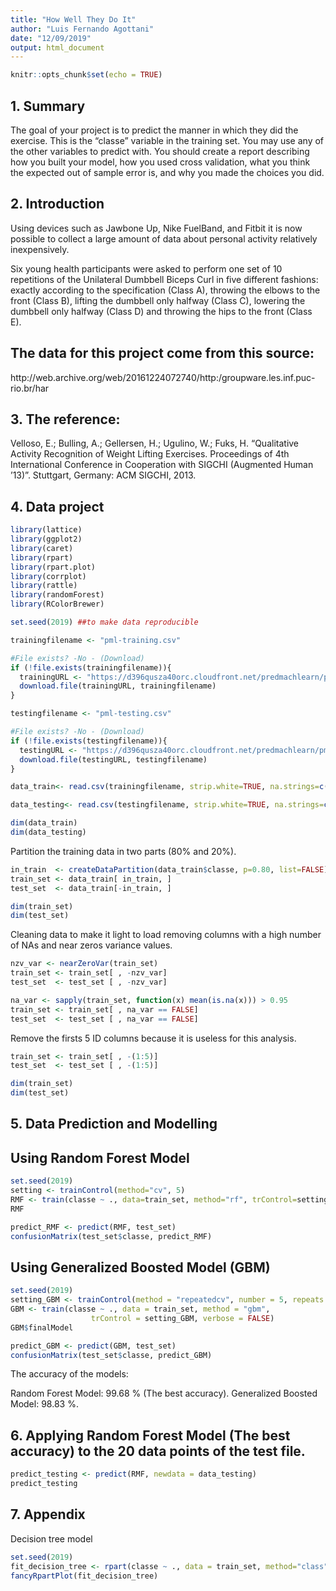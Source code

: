 ---
title: "How Well They Do It"
author: "Luis Fernando Agottani"
date: "12/09/2019"
output: html_document
---

```{r setup, include=FALSE}
knitr::opts_chunk$set(echo = TRUE)
```

## 1. Summary

The goal of your project is to predict the manner in which they did the exercise. This is the "classe" variable in the training set. You may use any of the other variables to predict with. You should create a report describing how you built your model, how you used cross validation, what you think the expected out of sample error is, and why you made the choices you did.

## 2. Introduction

Using devices such as Jawbone Up, Nike FuelBand, and Fitbit it is now possible to collect a large amount of data about personal activity relatively inexpensively. 

Six young health participants were asked to perform one set of 10 repetitions of the Unilateral Dumbbell Biceps Curl in five different fashions: exactly according to the specification (Class A), throwing the elbows to the front (Class B), lifting the dumbbell only halfway (Class C), lowering the dumbbell only halfway (Class D) and throwing the hips to the front (Class E).

## The data for this project come from this source:
http://web.archive.org/web/20161224072740/http:/groupware.les.inf.puc-rio.br/har

## 3. The reference:
Velloso, E.; Bulling, A.; Gellersen, H.; Ugulino, W.; Fuks, H. “Qualitative Activity Recognition of Weight Lifting Exercises. Proceedings of 4th International Conference in Cooperation with SIGCHI (Augmented Human ’13)”. Stuttgart, Germany: ACM SIGCHI, 2013.

## 4. Data project

```{r Library, echo=TRUE}
library(lattice)
library(ggplot2)
library(caret)
library(rpart)
library(rpart.plot)
library(corrplot)
library(rattle)
library(randomForest)
library(RColorBrewer)

set.seed(2019) ##to make data reproducible
```

```{r Downloading Training Data, echo=TRUE}
trainingfilename <- "pml-training.csv"

#File exists? -No - (Download)
if (!file.exists(trainingfilename)){
  trainingURL <- "https://d396qusza40orc.cloudfront.net/predmachlearn/pml-training.csv"
  download.file(trainingURL, trainingfilename)
}
```

```{r Downloading Testing Data, echo=TRUE}
testingfilename <- "pml-testing.csv"

#File exists? -No - (Download)
if (!file.exists(testingfilename)){
  testingURL <- "https://d396qusza40orc.cloudfront.net/predmachlearn/pml-testing.csv"
  download.file(testingURL, testingfilename)
}
```

```{r read training data, echo=TRUE}
data_train<- read.csv(trainingfilename, strip.white=TRUE, na.strings=c("NA",""))
```

```{r read testing data, echo=TRUE}
data_testing<- read.csv(testingfilename, strip.white=TRUE, na.strings=c("NA",""))
```

```{r dim data, echo=TRUE}
dim(data_train)
dim(data_testing)
```

Partition the training data in two parts (80% and 20%).

```{r partition data, echo=TRUE}
in_train  <- createDataPartition(data_train$classe, p=0.80, list=FALSE)
train_set <- data_train[ in_train, ]
test_set  <- data_train[-in_train, ]

dim(train_set)
dim(test_set)
```

Cleaning data to make it light to load removing columns with a high number of NAs and near zeros variance values.

```{r cleaning data, echo=TRUE}
nzv_var <- nearZeroVar(train_set)
train_set <- train_set[ , -nzv_var]
test_set  <- test_set [ , -nzv_var]

na_var <- sapply(train_set, function(x) mean(is.na(x))) > 0.95
train_set <- train_set[ , na_var == FALSE]
test_set  <- test_set [ , na_var == FALSE]
```

Remove the firsts 5 ID columns because it is useless for this analysis.

```{r removing ID columns, echo=TRUE}
train_set <- train_set[ , -(1:5)]
test_set  <- test_set [ , -(1:5)]

dim(train_set)
dim(test_set)
```

## 5. Data Prediction and Modelling

## Using Random Forest Model
```{r decision tree using random forest, echo=TRUE, cache=TRUE}
set.seed(2019)
setting <- trainControl(method="cv", 5)
RMF <- train(classe ~ ., data=train_set, method="rf", trControl=setting, ntree=250)
RMF
```

```{r Acurracy RMF , echo=TRUE}
predict_RMF <- predict(RMF, test_set)
confusionMatrix(test_set$classe, predict_RMF)
```

## Using Generalized Boosted Model (GBM)

```{r Generalized Boosted Model, echo=TRUE, cache=TRUE}
set.seed(2019)
setting_GBM <- trainControl(method = "repeatedcv", number = 5, repeats = 2)
GBM <- train(classe ~ ., data = train_set, method = "gbm",
                  trControl = setting_GBM, verbose = FALSE)
GBM$finalModel
```

```{r Acurracy GMB , echo=TRUE}
predict_GBM <- predict(GBM, test_set)
confusionMatrix(test_set$classe, predict_GBM)
```

The accuracy of the models:

Random Forest Model: 99.68 % (The best accuracy).
Generalized Boosted Model: 98.83 %.

## 6. Applying Random Forest Model (The best accuracy) to the 20 data points of the test file.

```{r Predict the testing data , echo=TRUE}
predict_testing <- predict(RMF, newdata = data_testing)
predict_testing
```

## 7. Appendix

Decision tree model

```{r Ploting decision tree , echo=TRUE}
set.seed(2019)
fit_decision_tree <- rpart(classe ~ ., data = train_set, method="class")
fancyRpartPlot(fit_decision_tree)
```
